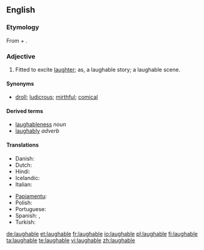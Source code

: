 ==English==

===Etymology===
From {{term|laugh}} + {{term|-able}}.

===Adjective===
{{en-adj}}

# Fitted to excite [[laughter]]; as, a laughable story; a laughable scene.

====Synonyms====
* [[droll]]; [[ludicrous]]; [[mirthful]]; [[comical]]

====Derived terms====
* [[laughableness]] ''noun''
* [[laughably]] ''adverb''

====Translations====
{{trans-top|fitted to exite laughter}}
* Danish: {{t|da|latterlig}}
* Dutch: {{t+|nl|belachelijk}}
* Hindi: {{t-|hi|हास्यस्पद|tr=hāsyaspad|xs=Hindi}}
* Icelandic: {{t+|is|hlægilegur}}
* Italian: {{t+|it|ridicolo}}
{{trans-mid}}
* [[Papiamentu]]: {{tø|pap|ridíkulo}}
* Polish: {{t|pl|śmieszny}}
* Portuguese: {{t+|pt|ridículo}}
* Spanish: {{t-|es|risible}},  {{t+|es|ridículo}}
* Turkish: {{t+|tr|gülünç}}
{{trans-bottom}}

[[de:laughable]]
[[et:laughable]]
[[fr:laughable]]
[[io:laughable]]
[[pl:laughable]]
[[fi:laughable]]
[[ta:laughable]]
[[te:laughable]]
[[vi:laughable]]
[[zh:laughable]]